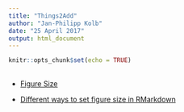 ```yaml
---
title: "Things2Add"
author: "Jan-Philipp Kolb"
date: "25 April 2017"
output: html_document
---
```


```r
knitr::opts_chunk$set(echo = TRUE)
```

## 

- [Figure Size](https://rstudio.github.io/dygraphs/r-markdown.html)

- [Different ways to set figure size in RMarkdown](https://sebastiansauer.github.io/figure_sizing_knitr/)